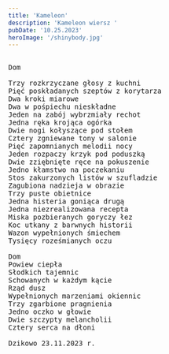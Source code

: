```yaml
---
title: 'Kameleon'
description: 'Kameleon wiersz '
pubDate: '10.25.2023'
heroImage: '/shinybody.jpg'
---
```

<pre>

Dom

Trzy rozkrzyczane głosy z kuchni
Pięć poskładanych szeptów z korytarza
Dwa kroki miarowe
Dwa w pośpiechu nieskładne
Jeden na zabój wybrzmiały rechot
Jedna ręka krojąca ogórka
Dwie nogi kołyszące pod stołem
Cztery zgniewane tony w salonie
Pięć zapomnianych melodii nocy
Jeden rozpaczy krzyk pod poduszką
Dwie zziębnięte ręce na pokuszenie
Jedno kłamstwo na poczekaniu
Stos zakurzonych listów w szufladzie
Zagubiona nadzieja w obrazie
Trzy puste obietnice
Jedna histeria goniąca drugą
Jedna niezrealizowana recepta
Miska pozbieranych goryczy łez
Koc utkany z barwnych historii
Wazon wypełnionych śmiechem
Tysięcy roześmianych oczu

Dom
Powiew ciepła
Słodkich tajemnic
Schowanych w każdym kącie
Rząd dusz
Wypełnionych marzeniami okiennic
Trzy zgarbione pragnienia
Jedno oczko w głowie
Dwie szczypty melancholii
Cztery serca na dłoni

Dzikowo 23.11.2023 r.  

</pre>
